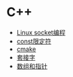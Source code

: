 = C++ =
* [[./socket|Linux socket编程]]
* [[./const|const限定符]]
* [[./cmake|cmake]]
* [[./socket|套接字]]
* [[./array_and_pointer|数组和指针]]
